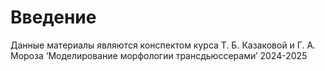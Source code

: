 # Введение {.unnumbered}

Данные материалы являются конспектом курса Т. Б. Казаковой и Г. А. Мороза ‘Моделирование морфологии трансдьюссерами’ 2024-2025